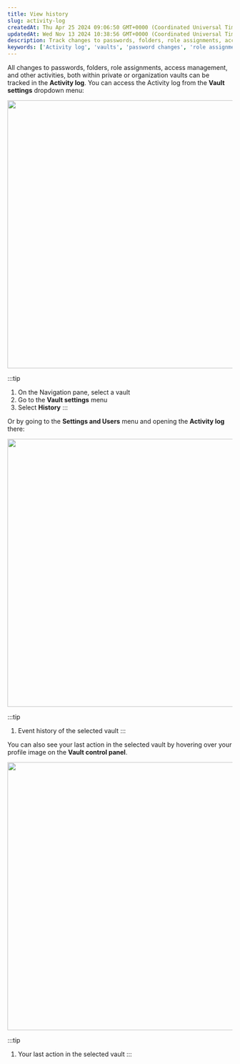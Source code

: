 ```yaml
---
title: View history
slug: activity-log
createdAt: Thu Apr 25 2024 09:06:50 GMT+0000 (Coordinated Universal Time)
updatedAt: Wed Nov 13 2024 10:38:56 GMT+0000 (Coordinated Universal Time)
description: Track changes to passwords, folders, role assignments, access management, and other activities within private or organization vaults in the Activity log.
keywords: ['Activity log', 'vaults', 'password changes', 'role assignments', 'access management']
---
```


All changes to passwords, folders, role assignments, access management, and other activities, both within private or organization vaults can be tracked in the **Activity log**. You can access the Activity log from the **Vault settings** dropdown menu:

<div style={{ textAlign: 'center' }}>
  <img
    src="/img/assets/rpZ9q8A73ZIBDiNlcrY3U_337-vaults-and-folders-actions-with-vaults-activity-log-1.png"
    width="600"
    style={{ display: 'block', margin: '0 auto' }}
  />
</div>

:::tip
1. On the Navigation pane, select a vault  
2. Go to the **Vault settings** menu  
3. Select **History**
:::

Or by going to the **Settings and Users** menu and opening the **Activity log** there:

<div style={{ textAlign: 'center' }}>
  <img
    src="/img/assets/uLdlVthmu_ayt4s3c94Hd_337-vaults-and-folders-actions-with-vaults-activity-log-2.png"
    width="600"
    style={{ display: 'block', margin: '0 auto' }}
  />
</div>

:::tip
1. Event history of the selected vault
:::

You can also see your last action in the selected vault by hovering over your profile image on the **Vault control panel**.

<div style={{ textAlign: 'center' }}>
  <img
    src="/img/assets/YwvDJpBjqtEwRH4VgFH0t_337-vaults-and-folders-actions-with-vaults-activity-log-3.png"
    width="600"
    style={{ display: 'block', margin: '0 auto' }}
  />
</div>

:::tip
1. Your last action in the selected vault
:::